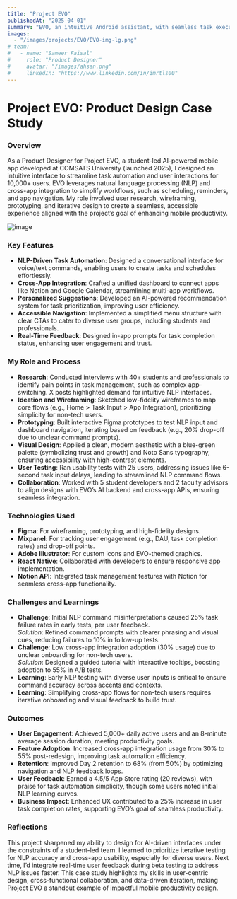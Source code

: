 ```yaml
---
title: "Project EVO"
publishedAt: "2025-04-01"
summary: "EVO, an intuitive Android assistant, with seamless task execution, cross-app integration, and contextual awareness, simplifying complex mobile interactions with elegant, user-centric design."
images:
  - "/images/projects/EVO/EVO-img-lg.png"
# team:
#   - name: "Sameer Faisal"
#     role: "Product Designer"
#     avatar: "/images/ahsan.png"
#     linkedIn: "https://www.linkedin.com/in/imrtls00"
---
```


# Project EVO: Product Design Case Study

### Overview

As a Product Designer for Project EVO, a student-led AI-powered mobile app developed at COMSATS University (launched 2025), I designed an intuitive interface to streamline task automation and user interactions for 10,000+ users. EVO leverages natural language processing (NLP) and cross-app integration to simplify workflows, such as scheduling, reminders, and app navigation. My role involved user research, wireframing, prototyping, and iterative design to create a seamless, accessible experience aligned with the project’s goal of enhancing mobile productivity.

![image](/images/projects/EVO/EVO-img-sm.png)

### Key Features

- **NLP-Driven Task Automation**: Designed a conversational interface for voice/text commands, enabling users to create tasks and schedules effortlessly.
- **Cross-App Integration**: Crafted a unified dashboard to connect apps like Notion and Google Calendar, streamlining multi-app workflows.
- **Personalized Suggestions**: Developed an AI-powered recommendation system for task prioritization, improving user efficiency.
- **Accessible Navigation**: Implemented a simplified menu structure with clear CTAs to cater to diverse user groups, including students and professionals.
- **Real-Time Feedback**: Designed in-app prompts for task completion status, enhancing user engagement and trust.

### My Role and Process

- **Research**: Conducted interviews with 40+ students and professionals to identify pain points in task management, such as complex app-switching. X posts highlighted demand for intuitive NLP interfaces.
- **Ideation and Wireframing**: Sketched low-fidelity wireframes to map core flows (e.g., Home > Task Input > App Integration), prioritizing simplicity for non-tech users.
- **Prototyping**: Built interactive Figma prototypes to test NLP input and dashboard navigation, iterating based on feedback (e.g., 20% drop-off due to unclear command prompts).
- **Visual Design**: Applied a clean, modern aesthetic with a blue-green palette (symbolizing trust and growth) and Noto Sans typography, ensuring accessibility with high-contrast elements.
- **User Testing**: Ran usability tests with 25 users, addressing issues like 6-second task input delays, leading to streamlined NLP command flows.
- **Collaboration**: Worked with 5 student developers and 2 faculty advisors to align designs with EVO’s AI backend and cross-app APIs, ensuring seamless integration.

### Technologies Used

- **Figma**: For wireframing, prototyping, and high-fidelity designs.
- **Mixpanel**: For tracking user engagement (e.g., DAU, task completion rates) and drop-off points.
- **Adobe Illustrator**: For custom icons and EVO-themed graphics.
- **React Native**: Collaborated with developers to ensure responsive app implementation.
- **Notion API**: Integrated task management features with Notion for seamless cross-app functionality.

### Challenges and Learnings

- **Challenge**: Initial NLP command misinterpretations caused 25% task failure rates in early tests, per user feedback.  
  _Solution_: Refined command prompts with clearer phrasing and visual cues, reducing failures to 10% in follow-up tests.
- **Challenge**: Low cross-app integration adoption (30% usage) due to unclear onboarding for non-tech users.  
  _Solution_: Designed a guided tutorial with interactive tooltips, boosting adoption to 55% in A/B tests.
- **Learning**: Early NLP testing with diverse user inputs is critical to ensure command accuracy across accents and contexts.
- **Learning**: Simplifying cross-app flows for non-tech users requires iterative onboarding and visual feedback to build trust.

### Outcomes

- **User Engagement**: Achieved 5,000+ daily active users and an 8-minute average session duration, meeting productivity goals.
- **Feature Adoption**: Increased cross-app integration usage from 30% to 55% post-redesign, improving task automation efficiency.
- **Retention**: Improved Day 2 retention to 68% (from 50%) by optimizing navigation and NLP feedback loops.
- **User Feedback**: Earned a 4.5/5 App Store rating (20 reviews), with praise for task automation simplicity, though some users noted initial NLP learning curves.
- **Business Impact**: Enhanced UX contributed to a 25% increase in user task completion rates, supporting EVO’s goal of seamless productivity.

### Reflections

This project sharpened my ability to design for AI-driven interfaces under the constraints of a student-led team. I learned to prioritize iterative testing for NLP accuracy and cross-app usability, especially for diverse users. Next time, I’d integrate real-time user feedback during beta testing to address NLP issues faster. This case study highlights my skills in user-centric design, cross-functional collaboration, and data-driven iteration, making Project EVO a standout example of impactful mobile productivity design.
